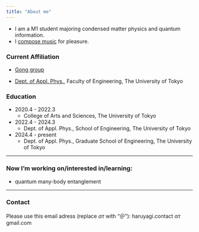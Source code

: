 ```yaml
---
title: "About me"
---
```


- I am a M1 student majoring condensed matter physics and quantum information. 
- I [compose music](Music.qmd) for pleasure.

### Current Affiliation

- [Gong group](https://sites.google.com/g.ecc.u-tokyo.ac.jp/gonggroup/)

- [Dept. of Appl. Phys.](https://www.ap.t.u-tokyo.ac.jp), Faculty of Engineering, The University of Tokyo

### Education

- 2020.4 - 2022.3
    - College of Arts and Sciences, The University of Tokyo
- 2022.4 - 2024.3
    - Dept. of Appl. Phys., School of Engineering, The University of Tokyo
- 2024.4 - present
    - Dept. of Appl. Phys., Graduate School of Engineering, The University of Tokyo

---

### Now I'm working on/interested in/learning:

- quantum many-body entanglement

---

### Contact

Please use this email adress (replace $\alpha \tau$ with "＠"): haruyagi.contact $\alpha \tau$ gmail.com